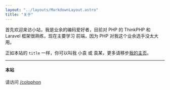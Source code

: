 ```yaml
---
layout: "../layouts/MarkdownLayout.astro"
title: "关于"
---
```


首先欢迎来访小站，我是业余的编码爱好者，目前对 PHP 的 ThinkPHP 和 Laravel 框架很熟练，现在主要学习 前端，因为 PHP 对我这个业余选手没太大用。

正如本站的 `title` 一样，你可以叫我 小袁 或 袁某，更多请移步[我的主页](https://wo.jb18.cm)。

---

#### 本站

请访问  [/colophon](/colophon)


